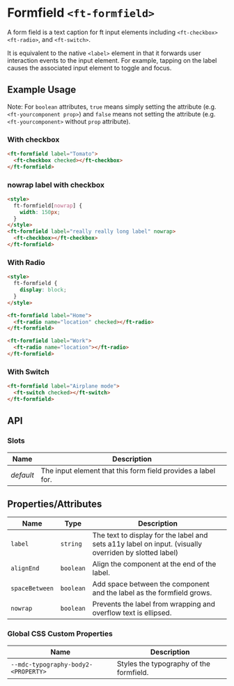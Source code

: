 
<Meta title="Firstech UI/Form Component/Formfield/Doc" />

<style>{`

`}</style>

# Formfield `<ft-formfield>`

<p>
  A form field is a text caption for ft input elements including
  <code>&lt;ft-checkbox&gt;</code>
  <code>&lt;ft-radio&gt;</code>, and
  <code>&lt;ft-switch&gt;</code>.
</p>
<p>
  It is equivalent to the native
  <code>&lt;label&gt;</code>
  element in that it forwards user interaction events to the input element. For
  example, tapping on the label causes the associated input element to toggle
  and focus.
</p>

## Example Usage

Note: For `boolean` attributes, `true` means simply setting the attribute (e.g. `<ft-yourcomponent prop>`) and `false` means not setting the attribute (e.g. `<ft-yourcomponent>` without `prop` attribute).

### With checkbox

<Canvas withToolbar>
  <Story id="ruhil-ui-form-component-formfield--with-checkbox" height="100px" />
</Canvas>

```html
<ft-formfield label="Tomato">
  <ft-checkbox checked></ft-checkbox>
</ft-formfield>
```

### nowrap label with checkbox

<Canvas withToolbar>
  <Story
    id="ruhil-ui-form-component-formfield--nowrap-label-with-checkbox"
    height="100px"
  />
</Canvas>

```html
<style>
  ft-formfield[nowrap] {
    width: 150px;
  }
</style>
<ft-formfield label="really really long label" nowrap>
  <ft-checkbox></ft-checkbox>
</ft-formfield>
```

### With Radio

<Canvas withToolbar>
  <Story id="ruhil-ui-form-component-formfield--with-radio" height="100px" />
</Canvas>

```html
<style>
  ft-formfield {
    display: block;
  }
</style>

<ft-formfield label="Home">
  <ft-radio name="location" checked></ft-radio>
</ft-formfield>

<ft-formfield label="Work">
  <ft-radio name="location"></ft-radio>
</ft-formfield>
```

### With Switch

<Canvas withToolbar>
  <Story id="ruhil-ui-form-component-formfield--with-switch" height="100px" />
</Canvas>

```html
<ft-formfield label="Airplane mode">
  <ft-switch checked></ft-switch>
</ft-formfield>
```

## API

### Slots

<table>
  <thead>
    <tr>
      <th>Name</th>
      <th>Description</th>
    </tr>
  </thead>
  <tbody>
    <tr>
      <td>
        <em>default</em>
      </td>
      <td>The input element that this form field provides a label for.</td>
    </tr>
  </tbody>
</table>

## Properties/Attributes

<table>
  <thead>
    <tr>
      <th>Name</th>
      <th>Type</th>
      <th>Description</th>
    </tr>
  </thead>
  <tbody>
    <tr>
      <td>
        <code>label</code>
      </td>
      <td>
        <code>string</code>
      </td>
      <td>
        The text to display for the label and sets a11y label on input.
        (visually overriden by slotted label)
      </td>
    </tr>
    <tr>
      <td>
        <code>alignEnd</code>
      </td>
      <td>
        <code>boolean</code>
      </td>
      <td>Align the component at the end of the label.</td>
    </tr>
    <tr>
      <td>
        <code>spaceBetween</code>
      </td>
      <td>
        <code>boolean</code>
      </td>
      <td>
        Add space between the component and the label as the formfield grows.
      </td>
    </tr>
    <tr>
      <td>
        <code>nowrap</code>
      </td>
      <td>
        <code>boolean</code>
      </td>
      <td>Prevents the label from wrapping and overflow text is ellipsed.</td>
    </tr>
  </tbody>
</table>

### Global CSS Custom Properties

<table>
  <thead>
    <tr>
      <th>Name</th>
      <th>Description</th>
    </tr>
  </thead>
  <tbody>
    <tr>
      <td>
        <code>--mdc-typography-body2-&lt;PROPERTY&gt;</code>
      </td>
      <td>Styles the typography of the formfield.</td>
    </tr>
  </tbody>
</table>
